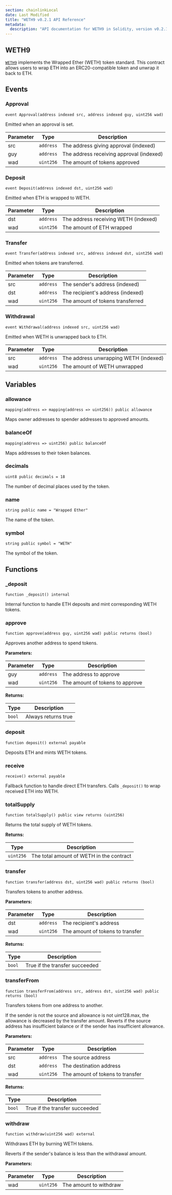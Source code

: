 ```yaml
---
section: chainlinkLocal
date: Last Modified
title: "WETH9 v0.2.1 API Reference"
metadata:
  description: "API documentation for WETH9 in Solidity, version v0.2.1."
---
```



<Common callout="importPackage021" />

## WETH9

[`WETH9`](https://github.com/smartcontractkit/chainlink-local/blob/ba1f4636e657f161df634379a5057a5a394e2fbb/src/shared/WETH9.sol) implements the Wrapped Ether (WETH) token standard. This contract allows users to wrap ETH into an ERC20-compatible token and unwrap it back to ETH.

## Events

### Approval

```solidity
event Approval(address indexed src, address indexed guy, uint256 wad)
```

Emitted when an approval is set.

| Parameter | Type      | Description                              |
| --------- | --------- | ---------------------------------------- |
| src       | `address` | The address giving approval (indexed)    |
| guy       | `address` | The address receiving approval (indexed) |
| wad       | `uint256` | The amount of tokens approved            |

### Deposit

```solidity
event Deposit(address indexed dst, uint256 wad)
```

Emitted when ETH is wrapped to WETH.

| Parameter | Type      | Description                          |
| --------- | --------- | ------------------------------------ |
| dst       | `address` | The address receiving WETH (indexed) |
| wad       | `uint256` | The amount of ETH wrapped            |

### Transfer

```solidity
event Transfer(address indexed src, address indexed dst, uint256 wad)
```

Emitted when tokens are transferred.

| Parameter | Type      | Description                       |
| --------- | --------- | --------------------------------- |
| src       | `address` | The sender's address (indexed)    |
| dst       | `address` | The recipient's address (indexed) |
| wad       | `uint256` | The amount of tokens transferred  |

### Withdrawal

```solidity
event Withdrawal(address indexed src, uint256 wad)
```

Emitted when WETH is unwrapped back to ETH.

| Parameter | Type      | Description                           |
| --------- | --------- | ------------------------------------- |
| src       | `address` | The address unwrapping WETH (indexed) |
| wad       | `uint256` | The amount of WETH unwrapped          |

## Variables

### allowance

```solidity
mapping(address => mapping(address => uint256)) public allowance
```

Maps owner addresses to spender addresses to approved amounts.

### balanceOf

```solidity
mapping(address => uint256) public balanceOf
```

Maps addresses to their token balances.

### decimals

```solidity
uint8 public decimals = 18
```

The number of decimal places used by the token.

### name

```solidity
string public name = "Wrapped Ether"
```

The name of the token.

### symbol

```solidity
string public symbol = "WETH"
```

The symbol of the token.

## Functions

### \_deposit

```solidity
function _deposit() internal
```

Internal function to handle ETH deposits and mint corresponding WETH tokens.

### approve

```solidity
function approve(address guy, uint256 wad) public returns (bool)
```

Approves another address to spend tokens.

**Parameters:**

| Parameter | Type      | Description                     |
| --------- | --------- | ------------------------------- |
| guy       | `address` | The address to approve          |
| wad       | `uint256` | The amount of tokens to approve |

**Returns:**

| Type   | Description         |
| ------ | ------------------- |
| `bool` | Always returns true |

### deposit

```solidity
function deposit() external payable
```

Deposits ETH and mints WETH tokens.

### receive

```solidity
receive() external payable
```

Fallback function to handle direct ETH transfers. Calls `_deposit()` to wrap received ETH into WETH.

### totalSupply

```solidity
function totalSupply() public view returns (uint256)
```

Returns the total supply of WETH tokens.

**Returns:**

| Type      | Description                              |
| --------- | ---------------------------------------- |
| `uint256` | The total amount of WETH in the contract |

### transfer

```solidity
function transfer(address dst, uint256 wad) public returns (bool)
```

Transfers tokens to another address.

**Parameters:**

| Parameter | Type      | Description                      |
| --------- | --------- | -------------------------------- |
| dst       | `address` | The recipient's address          |
| wad       | `uint256` | The amount of tokens to transfer |

**Returns:**

| Type   | Description                    |
| ------ | ------------------------------ |
| `bool` | True if the transfer succeeded |

### transferFrom

```solidity
function transferFrom(address src, address dst, uint256 wad) public returns (bool)
```

Transfers tokens from one address to another.

<Aside type="note">
  If the sender is not the source and allowance is not uint128.max, the allowance is decreased by the transfer amount.
  Reverts if the source address has insufficient balance or if the sender has insufficient allowance.
</Aside>

**Parameters:**

| Parameter | Type      | Description                      |
| --------- | --------- | -------------------------------- |
| src       | `address` | The source address               |
| dst       | `address` | The destination address          |
| wad       | `uint256` | The amount of tokens to transfer |

**Returns:**

| Type   | Description                    |
| ------ | ------------------------------ |
| `bool` | True if the transfer succeeded |

### withdraw

```solidity
function withdraw(uint256 wad) external
```

Withdraws ETH by burning WETH tokens.

<Aside type="caution">Reverts if the sender's balance is less than the withdrawal amount.</Aside>

**Parameters:**

| Parameter | Type      | Description            |
| --------- | --------- | ---------------------- |
| wad       | `uint256` | The amount to withdraw |
